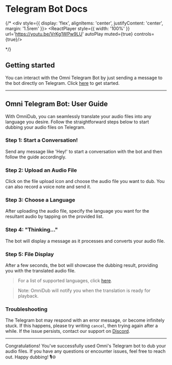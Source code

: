 
# Telegram Bot Docs

{/* <div style={{
    display: 'flex',
    alignItems: 'center',
    justifyContent: 'center',
    margin: '1.5rem'
}}>
    <ReactPlayer style={{
        width: '100%'
    }} url='https://youtu.be/VrKg1WPw9LU' autoPlay muted={true} controls={true}/>
</div> */}

## Getting started

You can interact with the Omni Telegram Bot by just sending a message to the bot directly on Telegram. Click [here](https://telegram.me/OmniDubBot) to get started.

---

## Omni Telegram Bot: User Guide

With OmniDub, you can seamlessly translate your audio files into any language you desire. Follow the straightforward steps below to start dubbing your audio files on Telegram.

### Step 1: Start a Conversation!
Send any message like 'Hey!' to start a conversation with the bot and then follow the guide accordingly.

### Step 2: Upload an Audio File
Click on the file upload icon and choose the audio file you want to dub. You can also record a voice note and send it.

### Step 3: Choose a Language
After uploading the audio file, specify the language you want for the resultant audio by tapping on the provided list.

### Step 4: "Thinking..."
The bot will display a message as it processes and converts your audio file.

### Step 5: File Display
After a few seconds, the bot will showcase the dubbing result, providing you with the translated audio file.

> For a list of supported languages, click [here](./supported-languages).

> Note: OmniDub will notify you when the translation is ready for playback.

### Troubleshooting

The Telegram bot may respond with an error message, or become infinitely stuck. If this happens, please try writing `cancel`, then trying again after a while. If the issue persists, contact our support on [Discord](https://discord.gg/8a3A2EcrEC).

---

Congratulations! You've successfully used Omni's Telegram bot to dub your audio files. If you have any questions or encounter issues, feel free to reach out. Happy dubbing! 🎙️🌐
